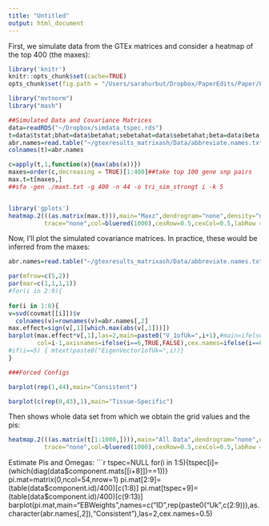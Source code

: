 ```yaml
---
title: "Untitled"
output: html_document
---
```

First, we simulate data from the GTEx matrices and consider a heatmap of the top 400 (the maxes):
```r
library('knitr')
knitr::opts_chunk$set(cache=TRUE)
opts_chunk$set(fig.path = "/Users/sarahurbut/Dropbox/PaperEdits/Paper/Figures/") 
```

```r
library("mvtnorm")
library("mash")

##Simulated Data and Covariance Matrices
data=readRDS("~/Dropbox/simdata_tspec.rds")
t=data$tstat;bhat=data$betahat;sebetahat=data$sebetahat;beta=data$beta;s.j=matrix(rep(1,ncol(t)*nrow(t)),ncol=ncol(t),nrow=nrow(t));covmat=data$component.mats;pis=(table(data$component.id)/400)
abr.names=read.table("~/gtexresults_matrixash/Data/abbreviate.names.txt")[,2]
colnames(t)=abr.names

c=apply(t,1,function(x){max(abs(x))})
maxes=order(c,decreasing = TRUE)[1:400]##take top 100 gene snp pairs
max.t=t[maxes,]
##sfa -gen ./maxt.txt -g 400 -n 44 -o tri_sim_strongt i -k 5


library('gplots')
heatmap.2(((as.matrix(max.t))),main="Maxz",dendrogram="none",density="none",Colv=FALSE,#Rowv=FALSE,
          trace="none",col=bluered(1000),cexRow=0.5,cexCol=0.5,labRow = "",ylab = "Gene",xlab="",key=TRUE)
```

Now, I'll plot the simulated covariance matrices. In practice, these would be inferred from the maxes:

```r

abr.names=read.table("~/gtexresults_matrixash/Data/abbreviate.names.txt")

par(mfrow=c(5,2))
par(mar=c(1,1,1,1))
#for(i in 2:9){
  
for(i in 1:8){
v=svd(covmat[[i]])$v
  colnames(v)=rownames(v)=abr.names[,2]
max.effect=sign(v[,1][which.max(abs(v[,1]))])
barplot(max.effect*v[,1],las=2,main=paste0("V_1ofUk=",i+1),#main=ifelse(i!=5,paste0("EigenVector1ofUk=",i),""),ylab=ifelse(i==5,paste0("EigenVector1ofUk=",i),""),
        col=i-1,axisnames=ifelse(i==6,TRUE,FALSE),cex.names=ifelse(i==6,0.4,NULL))
#if(i==5) { mtext(paste0("EigenVector1ofUk=",i))}
}

###Forced Configs

barplot(rep(1,44),main="Consistent")

barplot(c(rep(0,43),1),main="Tissue-Specific")

```

Then shows whole data set from which we obtain the grid values and the pis:

```r

heatmap.2(((as.matrix(t[1:1000,]))),main="All Data",dendrogram="none",density="none",Colv=FALSE,#Rowv=FALSE,
          trace="none",col=bluered(1000),cexRow=0.5,cexCol=0.5,labRow = "",ylab = "Gene",xlab="",key=TRUE)
```

Estimate Pis and Omegas:
```r
tspec=NULL
for(i in 1:5){tspec[i]=(which(diag(data$component.mats[[i+8]])==1))}
pi.mat=matrix(0,ncol=54,nrow=1)
pi.mat[2:9]=(table(data$component.id)/400)[c(1:8)]
pi.mat[tspec+9]=(table(data$component.id)/400)[c(9:13)]
barplot(pi.mat,main="EBWeights",names=c("ID",rep(paste0("Uk",c(2:9))),as.character(abr.names[,2]),"Consistent"),las=2,cex.names=0.5)
